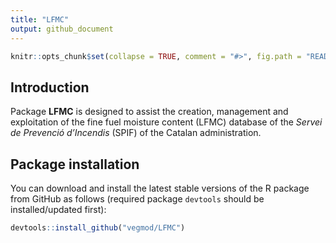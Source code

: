 ```yaml
---
title: "LFMC"
output: github_document
---
```


```r

knitr::opts_chunk$set(collapse = TRUE, comment = "#>", fig.path = "README-")
```

## Introduction

Package **LFMC** is designed to assist the creation, management and exploitation of the fine fuel moisture content (LFMC) database of the *Servei de Prevenció d'Incendis* (SPIF) of the Catalan administration.

## Package installation

You can download and install the latest stable versions of the R package from GitHub as follows (required package `devtools` should be installed/updated first):

```r
devtools::install_github("vegmod/LFMC")
```



